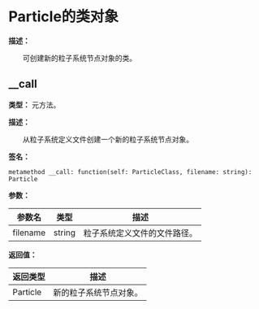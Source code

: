 
# Particle的类对象

**描述：**

&emsp;&emsp;可创建新的粒子系统节点对象的类。

## __call

**类型：** 元方法。

**描述：**

&emsp;&emsp;从粒子系统定义文件创建一个新的粒子系统节点对象。

**签名：**
```tl
metamethod __call: function(self: ParticleClass, filename: string): Particle
```

**参数：**

| 参数名 | 类型 | 描述 |
| --- | --- | --- |
| filename | string | 粒子系统定义文件的文件路径。 |

**返回值：**

| 返回类型 | 描述 |
| --- | --- |
| Particle | 新的粒子系统节点对象。 |